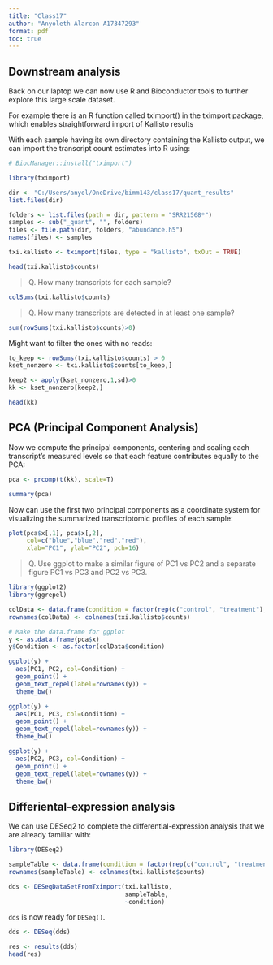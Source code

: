 ```yaml
---
title: "Class17"
author: "Anyoleth Alarcon A17347293"
format: pdf
toc: true
---
```


## Downstream analysis

Back on our laptop we can now use R and Bioconductor tools to further explore this large scale dataset.

For example there is an R function called tximport() in the tximport package, which enables straightforward import of Kallisto results

With each sample having its own directory containing the Kallisto output, we can import the transcript count estimates into R using:

```r
# BiocManager::install("tximport")
```

```r
library(tximport)
```

```r
dir <- "C:/Users/anyol/OneDrive/bimm143/class17/quant_results"
list.files(dir)
```

```r
folders <- list.files(path = dir, pattern = "SRR21568*")
samples <- sub("_quant", "", folders)
files <- file.path(dir, folders, "abundance.h5")
names(files) <- samples

txi.kallisto <- tximport(files, type = "kallisto", txOut = TRUE)
```

```r
head(txi.kallisto$counts)
```

> Q. How many transcripts for each sample?

```r
colSums(txi.kallisto$counts)
```

> Q. How many transcripts are detected in at least one sample?

```r
sum(rowSums(txi.kallisto$counts)>0)
```

Might want to filter the ones with no reads:

```r
to_keep <- rowSums(txi.kallisto$counts) > 0
kset_nonzero <- txi.kallisto$counts[to_keep,]
```

```r
keep2 <- apply(kset_nonzero,1,sd)>0
kk <- kset_nonzero[keep2,]

head(kk)
```

## PCA (Principal Component Analysis)

Now we compute the principal components, centering and scaling each transcript’s measured levels so that each feature contributes equally to the PCA:

```r
pca <- prcomp(t(kk), scale=T)

summary(pca)
```

Now can use the first two principal components as a coordinate system for visualizing the summarized transcriptomic profiles of each sample:

```r
plot(pca$x[,1], pca$x[,2],
     col=c("blue","blue","red","red"),
     xlab="PC1", ylab="PC2", pch=16)
```

> Q. Use ggplot to make a similar figure of PC1 vs PC2 and a separate figure PC1 vs PC3 and PC2 vs PC3.

```r
library(ggplot2)
library(ggrepel)
```

```r
colData <- data.frame(condition = factor(rep(c("control", "treatment"), each = 2)))
rownames(colData) <- colnames(txi.kallisto$counts)

# Make the data.frame for ggplot 
y <- as.data.frame(pca$x)
y$Condition <- as.factor(colData$condition)

ggplot(y) +
  aes(PC1, PC2, col=Condition) +
  geom_point() +
  geom_text_repel(label=rownames(y)) +
  theme_bw()
```

```r
ggplot(y) +
  aes(PC1, PC3, col=Condition) +
  geom_point() +
  geom_text_repel(label=rownames(y)) +
  theme_bw()
```

```r
ggplot(y) +
  aes(PC2, PC3, col=Condition) +
  geom_point() +
  geom_text_repel(label=rownames(y)) +
  theme_bw()
```


## Differiental-expression analysis

We can use DESeq2 to complete the differential-expression analysis that we are already familiar with:

```r
library(DESeq2)
```

```r
sampleTable <- data.frame(condition = factor(rep(c("control", "treatment"), each = 2)))
rownames(sampleTable) <- colnames(txi.kallisto$counts)
```

```r
dds <- DESeqDataSetFromTximport(txi.kallisto,
                                sampleTable, 
                                ~condition)
```

`dds` is now ready for `DESeq()`.

```r
dds <- DESeq(dds)
```

```r
res <- results(dds)
head(res)
```



